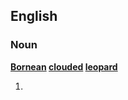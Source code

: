 ==English==

===Noun===
'''[[Bornean]] [[clouded]] [[leopard]]'''

# {{plural of|[[Bornean clouded leopard]]}}